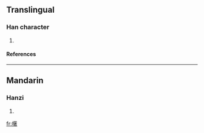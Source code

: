 ==Translingual==
===Han character===
{{Han char|rn=75|rad=木|as=15|sn=19|four=4896<sub>4</sub>|canj=木竹十日 (DHJA)}}
# {{defn|Han|sort=木15}}
====References====
{{Han ref|kx=0561.030|dkj=15826|dj=0949.300|hdz=21309.030|uh=6AE1|ud=27361|bh=EFE0|bd=61408}}

----
==Mandarin==
===Hanzi===
{{cmn-hanzi|pin=[[zhuó]] ([[zhuo2]])|wg=cho<sup>2</sup>}}
# {{defn|Mandarin}}

[[fr:櫡]]